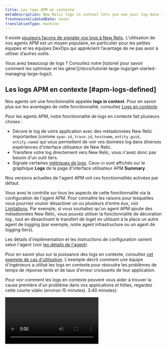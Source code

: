 ```yaml
---
title: Les logs APM en contexte
metaDescription: New Relic logs in context lets you see your log data in the context of your New Relic app and host observability UI experiences.
freshnessValidatedDate: never
translationType: machine
---
```


Il existe [plusieurs façons de signaler vos logs à New Relic](/docs/logs/get-started/get-started-log-management). L’utilisation de nos agents APM est un moyen populaire, en particulier pour les petites équipes et les équipes DevOps qui apprécient l’avantage de ne pas avoir à utiliser d’autres outils <InlinePopover type="logs" />.

<Callout variant="tip">
  Vous avez beaucoup de logs ? Consultez notre [tutoriel pour savoir comment les optimiser et les gérer](/docs/tutorial-large-logs/get-started-managing-large-logs/).
</Callout>

## Les logs APM en contexte [#apm-logs-defined]

Nos agents <InlinePopover type="apm" />ont une fonctionnalité appelée <DNT>**logs in context**</DNT>. Pour en savoir plus sur les avantages de cette fonctionnalité, consultez [Logs en contexte](/docs/logs/logs-context/logs-in-context).

Pour les agents APM, notre fonctionnalité de logs en contexte fait plusieurs choses :

* Décore le log de votre application avec des métadonnées New Relic importantes (comme `span.id`, `trace.id`, `hostname`, `entity.guid`, `entity.name`) qui vous permettent de voir vos données log dans diverses expériences d&apos;interface utilisateur de New Relic.
* Transfère votre log directement vers New Relic, vous n&apos;avez donc pas besoin d&apos;un outil tiers.
* Signale certaines [métriques de logs](#log-metrics). Ceux-ci sont affichés sur le graphique <DNT>**Logs**</DNT> de la page d&apos;interface utilisateur APM <DNT>**Summary**</DNT> .

Nos versions actuelles de l&apos;agent APM ont ces fonctionnalités activées par défaut.

Vous avez le contrôle sur tous les aspects de cette fonctionnalité via la configuration de l&apos;agent APM. Pour connaître les raisons pour lesquelles vous pourriez vouloir désactiver un ou plusieurs d&apos;entre eux, voir [Limitations](#limitations). Par exemple, si vous souhaitez qu&apos;un agent APM ajoute des métadonnées New Relic, vous pouvez utiliser la fonctionnalité de décoration log , tout en désactivant le transfert de loget en utilisant à la place un autre agent de logging (par exemple, notre agent infrastructure ou un agent de logging tiers).

Les détails d&apos;implémentation et les instructions de configuration varient selon l&apos;agent (voir [les détails de l&apos;agent](#agents)).

Pour en savoir plus sur la puissance des logs en contexte, consultez [cet exemple de cas d&apos;utilisation](#response-time-example). L&apos;exemple décrit comment une équipe d&apos;ingénieurs a utilisé les logs en contexte pour résoudre les problèmes de temps de réponse lents et de taux d&apos;erreur croissants de leur application.

Pour voir comment les logs en contexte peuvent vous aider à trouver la cause première d&apos;un problème dans vos applications et hôtes, regardez cette courte vidéo (environ 15 minutes). 3:40 minutes):

<Video id="Vgae-GrlZWg" type="youtube" />

## Démarrer [#get-started]

Pour configurer <InlinePopover type="apm" />logs en contexte :

1. Si vous n&apos;en avez pas déjà un, [créez un compte New Relic](https://newrelic.com/signup). C&apos;est gratuit, pour toujours.
2. Installez un agent APM, en vous assurant que vous disposez de la [dernière version de l&apos;agent APM](#agents).
3. Les versions les plus récentes de nos agents APM ont les logs en contexte (ajout de métadonnées et de transfert) activés par défaut. Vous devrez peut-être parfois apporter certaines mises à jour au fichier de configuration de l&apos;agent pour que le log fonctionne correctement. Pour plus de détails à ce sujet, voir [Activer les logs pour votre agent](#agents).

C&apos;est ça ! Démarrez le dépannage de vos applications avec les logs en contexte APM en accédant à l&apos;interface utilisateur APM et en recherchant les données log associées.

<img title="APM logs in context UI options" alt="Screenshot of APM Summary page with logs in context options" src="/images/apm_screenshot-full_logs-overview.webp" />

<figcaption>
  Accédez à votre log, à votre trace et à vos erreurs, le tout à partir de la page APM <DNT>**Summary**</DNT> dans New Relic.
</figcaption>

## API d&apos;agent APM [#agent-apis]

Si votre framework de logging n&apos;est pas disponible avec nos solutions de logs en contexte existantes, vous pouvez [configurer votre bibliothèque de logging en utilisant l&apos;appel d&apos;API](/docs/logs/logs-context/annotate-logs-logs-context-using-apm-agent-apis) pour annoter votre log.

## Configuration de log de l&apos;agent APM [#agents]

Nos derniers <InlinePopover type="apm" />agents ont les logs en contexte (décoration log et transfert de log ) activés par défaut. Voici des informations sur les agents APM qui prennent en charge les logs en contexte et le transfert de log :

* [Procédures de logs en contexte Go](/docs/logs/logs-context/configure-logs-context-go) pour l&apos;agent [v3.17.0 ou supérieur](/docs/release-notes/agent-release-notes/go-release-notes)
* [Procédures pour les logs en contexte Java](/docs/logs/logs-context/java-configure-logs-context-all) pour agent [v7.6.0 ou supérieur](/docs/release-notes/agent-release-notes/java-release-notes)
* [Procédures de logs en contexte .NET](/docs/logs/logs-context/net-configure-logs-context-all) pour l&apos;agent [v9.8.0 ou supérieur](/docs/release-notes/agent-release-notes/net-release-notes)
* [Procédures de logs en contexte Node.js](/docs/logs/logs-context/configure-logs-context-nodejs) pour l&apos;agent [v8.11.0 ou supérieur](/docs/release-notes/agent-release-notes/nodejs-release-notes)
* [Procédures de logs en contexte PHP](/docs/logs/logs-context/configure-logs-context-php) pour agent [v10.1.0 ou supérieur](/docs/release-notes/agent-release-notes/php-release-notes)
* [Procédures de logs en contexte Python](/docs/logs/logs-context/configure-logs-context-python) pour l&apos;agent [v7.12.0.176](/docs/release-notes/agent-release-notes/python-release-notes)
* [Procédures des logs en contexte Ruby ](/docs/logs/logs-context/configure-logs-context-ruby)pour l&apos;agent [v8.6.0 ou supérieur](/docs/release-notes/agent-release-notes/ruby-release-notes)

Si vous ne pouvez pas ou ne souhaitez pas utiliser le transfert de log APM, vous pouvez [transférer votre log en utilisant une autre solution](/docs/logs/get-started/get-started-log-management#integrate-logs).

## Limites [#limitations]

Les logs en contexte APM sont activés par défaut. Cela peut avoir un impact négatif sur votre sécurité, votre conformité, votre facturation ou les performances de votre système.

Voici quelques limitations supplémentaires connues :

* À l&apos;exception de l&apos;agent Node.js , <InlinePopover type="apm" />transfert de logs n&apos;envoie pas le log complet. [Renseignez-vous sur les détails du transfert de log .](#forwarding-details)
* Le log de démarrage n&apos;est pas disponible tant que l&apos;agent n&apos;est pas chargé.
* Si vous utilisez Kubernetes, sachez que nous décorons le log via instrumentation, et non à partir de l&apos;API Kubernetes . Ceci est distinct et séparé du log d&apos;écriture dans le système de fichiers. Le log ne touche jamais l&apos;hôte ou n&apos;existe pas à un endroit où l&apos;API peut être appelée.
* Lorsqu&apos;une exception est levée depuis votre application, vous ne verrez actuellement aucune trace d&apos;appels dans les logs en contexte associés pour les agents Java ou .NET. Pour contourner ce problème, vous pouvez modifier vos règles de filtrage des dépôts.
* Fluentd peut ajouter le `processID` de l&apos;entité qui a généré le log, mais le log APM ne peut pas le voir. De plus, dans Kubernetes, l’API est appelée pour ajouter des métadonnées, mais ces données ne peuvent pas être vues depuis l’application. Si vous avez besoin de l&apos;entité mémorisée, nous vous recommandons d&apos;utiliser les logs en contexte automatiques, mais de ne pas expédier le log depuis l&apos;application. Continuez plutôt à utiliser Fluentd, Fluent Bit ou une autre solution pour transférer le fichier de log.

Si vous devez ajuster les paramètres par défaut, consultez [Désactiver le logging automatique](/docs/logs/logs-context/disable-automatic-logging).

## Assurer la confidentialité des données [#data-privacy]

<Callout variant="caution">
  Vous contrôlez les données log envoyées à New Relic, alors assurez-vous de suivre les consignes de sécurité de votre organisation pour masquer, obscurcir ou empêcher l&apos;envoi d&apos;informations personnelles identifiables (PII), d&apos;informations de santé protégées (PHI) ou de toute autre donnée sensible.
</Callout>

Notre log d&apos;ingestion pipeline de masque automatiquement les cartes de crédit, les numéros de sécurité sociale, les cartes d&apos;identité nationales, etc. Pour plus d&apos;informations, consultez notre [documentation de sécurité](/docs/logs/get-started/new-relics-log-management-security-privacy) pour la gestion des logs.

Vous pouvez également créer des règles personnalisées pour masquer ou pirater des données sensibles dans votre log avec notre fonctionnalité obfuscation . Cela est essentiel lorsqu&apos;il est peu pratique ou impossible de restreindre l&apos;accès aux données sensibles, ou lorsque certaines données ne doivent jamais être stockées par New Relic. Lisez notre [documentation sur l’obfuscation](/docs/logs/ui-data/obfuscation-ui/) pour en savoir plus.

## Détails sur le transfert de log [#forwarding-details]

Pour tous les <InlinePopover type="apm" />agents (sauf Node.js), l&apos;option transfert de logne transmet pas l&apos;intégralité log. Pour plus de détails sur ce qui est envoyé avec le transfert de log , voir le réducteur ci-dessous.

<CollapserGroup>
  <Collapser id="log-forwarding-details" title="détails du transfert de logs">
    Par exemple, disons que votre log a un attribut comme celui-ci :

    ```json
    {
        "v": "x",
        "level": "x",
        "name": "x",
        "hostname": "x",
        "pid": 01,
        "timestamp": "x",
        "message": "x",
        "bunches": "of custom stuff"
    }
    ```

    Lorsqu&apos;un agent APM (à l&apos;exception de Node.js) décore le log avec nos métadonnées et le transmet, il peut n&apos;avoir que quelques attributs dans New Relic, comme ceci :

    ```json
    {
        "timestamp": "x",
        "message": "x",
        "span.id": "x",
        "trace.id": "x",
        "hostname": "x",
        "entity.guid": "x",
        "entity.name": "x",
    }
    ```
  </Collapser>
</CollapserGroup>

Si vous avez besoin d&apos;informations plus détaillées sur le log , les options incluent :

* Configurez l&apos;agent APM pour inclure des données log spécifiques.
* Conservez la [décorationlog ](#apm-logs-defined)en place, mais désactivez le transfert de logde l&apos;agent APM et utilisez plutôt votre propre solution de transfert de log .

Pour plus d&apos;informations sur ces options, consultez les logs spécifiques à l&apos;agent dans la documentation contextuelle.

## Métriques de Log [#log-metrics]

Lorsque vous configurez un agent <InlinePopover type="apm" />, vous obtenez automatiquement un graphique des mesures de logging sur la page APM <DNT>**Summary**</DNT> :

<img style={{ align: 'left',maxWidth: '70%' }} title="Screenshot showing the logging metrics chart" alt="Screenshot showing the logging metrics chart" src="/images/logs_screenshot-crop_logging-metrics.webp" />

Ce graphique montre le nombre de logarithmes. Si vous n&apos;avez pas désactivé le transfert de log , vous pouvez cliquer sur les liens des graphiques qui vous mèneront aux logs eux-mêmes. Même si vous désactivez le transfert de log , ce graphique montre toujours le log potentiel que vous pourriez inspecter si vous aviez activé le transfert de log .

Les métriques de logging sont signalées via l&apos;attribut `apm.service.logging.lines` , comme indiqué dans la requête suivante :

```sql
SELECT count(apm.service.logging.lines) FROM Metric WHERE (entity.guid = 'AN_ENTITY_GUID') LIMIT MAX SINCE 60 seconds AGO TIMESERIES
```

Si vous ne souhaitez pas voir le graphique des métriques de logging, vous pouvez le désactiver, mais pas au niveau du compte. Pour désactiver les métriques de logging, consultez les documents de configuration APM dédiés à votre agent (par exemple, [cette option de configuration `logging_metrics` pour PHP](/docs/apm/agents/php-agent/configuration/php-agent-configuration/#cfg-application_logging_metrics-enabled)).

<Callout variant="important">
  Si vous désactivez les métriques de logging, cela ne désactive pas la fonctionnalité de transfert de log APM. Pour arrêter la transmission du log APM, consultez [Gérer ou désactiver les logs en context d&apos;APM](/docs/logs/logs-context/disable-automatic-logging/).
</Callout>

## Empêcher la duplication des logs [#duplicate-logs]

L&apos;utilisation de la fonctionnalité de logs en contexte augmentera votre ingestion de données. Selon le modèle de tarification de votre compte, cela peut avoir un impact sur vos limites d&apos;ingestion et votre facturation.

<Callout variant="caution">
  Si vous souhaitez utiliser l&apos;agent APM pour envoyer le log directement depuis vos applications, vous devez désactiver ou modifier les solutions de transfert de logqui collectent actuellement le log de ces applications. Dans le cas contraire, vous enverrez un log en double, ce qui entraînera une double facturation.
</Callout>

Consultez notre [guide de mise à niveau](/docs/logs/logs-context/upgrade-to-automatic-logs-context/) pour en savoir plus sur la manière dont vous pouvez éviter d&apos;envoyer des logs en double.

Pour plus d&apos;informations, suivez les procédures pour désactiver votre [redirecteur de logspécifique](/docs/logs/forward-logs/enable-log-management-new-relic#log-forwarding).

## Gérez vos limites d&apos;ingestion [#ingest]

<DNT>**Example:**</DNT> Votre équipe d&apos;ingénierie résout un problème avec votre application, vous augmentez donc temporairement le volume de logs collectés par l&apos;agent APM pour fournir un logging plus granulaire. Cependant, si vous laissez des limites plus élevées fonctionner pendant plusieurs jours, cela pourrait entraîner l&apos;envoi de données inutiles qui augmenteront votre facture.

Pour éviter toute surprise, nous vous recommandons d&apos;utiliser [une requête NRQL ](/docs/accounts/accounts-billing/new-relic-one-pricing-billing/usage-queries-alerts/#data-queries)pour créer [une condition d&apos;alerte](/docs/accounts/accounts-billing/new-relic-one-pricing-billing/usage-queries-alerts/#alerts) afin de suivre vos limites d&apos;ingestion. Par exemple:

<CollapserGroup>
  <Collapser id="limits-ui" title="Afficher les limites et l'utilisation des données dans l'interface utilisateur">
    Pour [consulter vos limites de données dans l’interface utilisateur](/docs/data-apis/manage-data/view-system-limits): Dans le [menu utilisateur](/docs/accounts/accounts-billing/general-account-settings/intro-account-settings), cliquez sur <DNT>**Manage your data &gt; Limits**</DNT>. Ou, pour voir votre utilisation, cliquez sur <DNT>**View your usage**</DNT>.

    <img title="View data and usage from UI" alt="Screenshot of View data and usage page in UI" src="/images/apm_screenshot-full_view-limits-usage.webp" />
  </Collapser>

  <Collapser id="query-estimate" title="Requête NRQL : exemple de coût estimé">
    Voir [la requête relative aux coûts](/docs/accounts/accounts-billing/new-relic-one-pricing-billing/usage-queries-alerts#estimated-cost).
  </Collapser>

  <Collapser id="nrql-alert" title="Alerte NRQL : exemple de seuil d'utilisation">
    Pour créer une alerte lorsque votre utilisation dépasse un seuil mensuel fixe de gigaoctets de données, ajoutez cette [requête NRQL ](/docs/alerts-applied-intelligence/new-relic-alerts/alert-conditions/create-nrql-alert-conditions/)à votre condition d&apos;alerte :

    ```sql
    FROM NrMTDConsumption SELECT latest(GigabytesIngested) WHERE productLine = 'DataPlatform'
    ```
  </Collapser>
</CollapserGroup>

## Exemple : Le pouvoir des logs en contexte [#response-time-example]

Voici un cas d&apos;utilisation détaillé de l&apos;utilisation des logs <InlinePopover type="apm" />dans contexte pour arriver à la cause première d&apos;un problème.

<DNT>**Example scenario:**</DNT> L&apos;ingénieur de garde reçoit une notification d&apos;alerte New Relic concernant un mauvais temps de réponse et une augmentation du taux d&apos;erreur pour son application. Ils doivent découvrir la cause profonde de l&apos;augmentation des erreurs et de la latence, afin de pouvoir décider s&apos;il faut faire pivoter un hôte problématique hors de l&apos;équilibrage de charge ou annuler la sortie la plus récente.

Pour démarrer le dépannage, ils se rendent dans l&apos;interface utilisateur de New Relic.

<CollapserGroup>
  <Collapser id="when" title="Quand et où les erreurs ont-elles commencé ?">
    Lorsque l&apos;ingénieur consulte la page <DNT>**APM Summary**</DNT> de l&apos;application, il voit beaucoup plus de logs d&apos;erreurs conduisant à une augmentation du temps de réponse. Ils veulent voir si le log peut révéler la cause profonde du problème.

    <img title="APM Summary errors in UI" alt="Screenshot of APM Summary errors in UI" src="/images/apm_screenshot-crop_apmsummary-view-logs-.webp" />

    <DNT>
      **How can they quickly decide what&apos;s related to the problem?**
    </DNT>

    Ils n&apos;ont pas mis en place de collecte log . Mais l&apos;agent Java pour leur application a été récemment mis à jour pour inclure les logs APM dans le contexte, de sorte que l&apos;application reçoit désormais automatiquement les métadonnées des logs et des liens. Les métriques qui apparaissent dans l&apos;interface utilisateur facettent le comptage par sévérité des logs. (Ceci est défini par les Java log capacités de décoration intégrées de l&apos;agent .)

    <DNT>
      **What entities are related?**
    </DNT>

    Sur la même page d&apos;interface utilisateur, ils cliquent sur le graphique <DNT>**Logs**</DNT> afin de pouvoir consulter la vue <DNT>**Log summary**</DNT> . Cette vue montre quand les logs instrumentés ont été collectés et quand ces logs avaient un niveau de gravité `Error` ou pire. Il leur montre également une liste de log patterns et le pourcentage de tous les logs correspondant à chaque modèle.
  </Collapser>

  <Collapser id="patterns" title="Quels modèles ressortent du log ?">
    Dans l&apos;interface utilisateur <DNT>**Log patterns**</DNT> , des messages d&apos;erreur rares ont commencé à se produire fréquemment et ils apparaissent désormais dans la liste. Cela aide l&apos;ingénieur à se concentrer sur le log problématique au lieu de toutes les mises à jour de statut bruyantes.

    <img title="Logs patterns UI" alt="Screenshot of Log patterns UI" src="/images/apm_screenshot-crop_logs-context-patterns-two.webp" />

    <DNT>
      **What patterns should they focus on?**
    </DNT>

    L&apos;ingénieur remarque des modèles log intéressants et souhaite afficher uniquement les logs qui correspondent à ce modèle. Ils cliquent dessus pour ajouter la valeur du modèle comme filtre au log affiché. Cela restreint la portée.
  </Collapser>

  <Collapser id="log-details" title="Que peuvent révéler davantage de détails log ?">
    L&apos;ingénieur souhaite voir toutes les valeurs contenues dans l&apos;enregistrement log , il clique donc sur la vue <DNT>**Log details**</DNT>. Cela les aide à valider que le log lui-même est significatif. Cela leur permet également d&apos;explorer plus en détail Kubernetes l&apos;environnement dans lequel l&apos;application s&apos;exécute, ou directement les traces distribuées ou les <InlinePopover type="apm" />erreurs liées à log l&apos;enregistrement .

    <img title="Log details in APM UI" alt="Screenshot of Log details in APM UI" src="/images/apm_logs_ui_with_log_detail_side_panel.webp" />

    L&apos;ingénieur décide de regarder l&apos;erreur APM où il peut voir une trace complète d&apos;appels. Ils peuvent également voir le log depuis leur interface utilisateur <DNT>**Errors inbox**</DNT> .

    <img title="Logs from Errors inbox UI" alt="Screenshot of logs from Errors inbox UI" src="/images/apm_screenshot-crop_logs-cropped-ui.webp" />
  </Collapser>

  <Collapser id="log-sampling" title="Quelles données de test supplémentaires aideront à résoudre le problème ?">
    L&apos;équipe de dépannage a effectué des tests pour isoler la cause, mais tous les logs n&apos;ont pas été collectés pour les transactions de test. La collecte log par défaut dans le fichier de configuration de leur agent Java (environ 10 000 logs par minute dans `application_logging:forwarding:max_samples_stored:`) a été utile pour valider que les services ont un problème. Mais ils doivent désormais augmenter l&apos;échantillonnage à un nombre plus élevé pour un dépannage plus détaillé.
  </Collapser>

  <Collapser id="next-steps" title="Problème résolu. Et maintenant ?">
    L&apos;équipe de dépannage détermine que le problème provient d&apos;un changement récemment introduit, elle annule donc ce code. Pour économiser des ressources et réduire les dépenses, ils refusent la collecte log pour `application_logging:forwarding:max_samples_stored:` dans leur fichier de configuration, mais ils maintiennent l&apos;échantillonnage log en cours d&apos;exécution au cas où le problème se répéterait.

    L&apos;équipe de dépannage met également à jour ses runbooks pour pointer vers la page <DNT>**Log patterns**</DNT> filtrée sur cette application, et elle [ajoute le runbook à sa condition d&apos;alerte](/docs/alerts-applied-intelligence/new-relic-alerts/advanced-alerts/understand-technical-concepts/provide-runbook-instructions-alert-activity/). La prochaine fois qu’ils recevront une alerte similaire à cette situation, ils pourront utiliser ces leçons apprises pour un dépannage plus rapide.
  </Collapser>
</CollapserGroup>